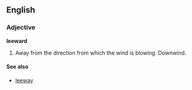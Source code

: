 == English ==

=== Adjective ===
'''leeward'''

# Away from the direction from which the wind is blowing. Downwind.

==== See also ====
*[[leeway]]